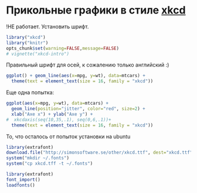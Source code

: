 # Прикольные графики в стиле [xkcd](www.xkcd.com)

!НЕ работает. Установить шрифт.

```r
library("xkcd")
library("knitr")
opts_chunk$set(warning=FALSE,message=FALSE)
# vignette("xkcd-intro")
```

Правильный шрифт для осей, к сожалению только английский :)
```r
ggplot() + geom_line(aes(x=mpg, y=wt), data=mtcars) +
  theme(text = element_text(size = 16, family = "xkcd"))
```

Еще одна попытка:
```r
ggplot(aes(x=mpg, y=wt), data=mtcars) + 
  geom_line(position="jitter", color="red", size=2) + 
  xlab("Axe x") + ylab("Axe y") +
#  xkcdaxis(seq(10,35,.1), seq(0,6,.1))+
  theme(text = element_text(size = 16, family = "xkcd"))
```

То, что осталось от попыток установки на ubuntu
```r
library(extrafont)
download.file("http://simonsoftware.se/other/xkcd.ttf", dest="xkcd.ttf")
system("mkdir ~/.fonts")
system("cp xkcd.tff -t ~/.fonts")

library(extrafont)
font_import()
loadfonts()
```
